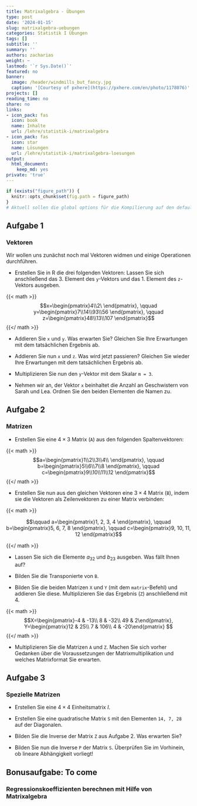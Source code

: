 ```yaml
---
title: Matrixalgebra - Übungen
type: post
date: '2024-01-15'
slug: matrixalgebra-uebungen
categories: Statistik I Übungen
tags: []
subtitle: ''
summary: ''
authors: zacharias
weight: ~
lastmod: '`r Sys.Date()`'
featured: no
banner:
  image: /header/windmills_but_fancy.jpg
  caption: '[Courtesy of pxhere](https://pxhere.com/en/photo/1178076)'
projects: []
reading_time: no
share: no
links:
- icon_pack: fas
  icon: book
  name: Inhalte
  url: /lehre/statistik-i/matrixalgebra
- icon_pack: fas
  icon: star
  name: Lösungen
  url: /lehre/statistik-i/matrixalgebra-loesungen
output:
  html_document:
    keep_md: yes
private: 'true'
---
```


```r
if (exists("figure_path")) {
  knitr::opts_chunk$set(fig.path = figure_path)
}
# Aktuell sollen die global options für die Kompilierung auf den default Einstellungen gelassen werden
```

## Aufgabe 1
### Vektoren
Wir wollen uns zunächst noch mal Vektoren widmen und einige Operationen durchführen.

* Erstellen Sie in R die drei folgenden Vektoren:
Lassen Sie sich anschließend das 3. Element des `y`-Vektors und das 1. Element des `z`-Vektors ausgeben.

{{< math >}}
$$x=\begin{pmatrix}4\\2\ \end{pmatrix}, \qquad y=\begin{pmatrix}7\\14\\93\\56 \end{pmatrix}, \qquad z=\begin{pmatrix}48\\13\\107 \end{pmatrix}$$
{{</ math >}}

* Addieren Sie `x` und `y`. Was erwarten Sie? Gleichen Sie Ihre Erwartungen mit dem tatsächlichen Ergebnis ab.

* Addieren Sie nun `x` und `z`. Was wird jetzt passieren? Gleichen Sie wieder Ihre Erwartungen mit dem tatsächlichen Ergebnis ab.

* Multiplizieren Sie nun den `y`-Vektor mit dem Skalar `m = 3`.

* Nehmen wir an, der Vektor `x` beinhaltet die Anzahl an Geschwistern von Sarah und Lea. 
Ordnen Sie den beiden Elementen die Namen zu.


## Aufgabe 2
### Matrizen


* Erstellen Sie eine $4 \times 3$ Matrix (`A`) aus den folgenden Spaltenvektoren:

{{< math >}}
$$a=\begin{pmatrix}1\\2\\3\\4\\ \end{pmatrix}, \qquad b=\begin{pmatrix}5\\6\\7\\8 \end{pmatrix}, \qquad c=\begin{pmatrix}9\\10\\11\\12 \end{pmatrix}$$
{{</ math >}}

* Erstellen Sie nun aus den gleichen Vektoren eine $3 \times 4$  Matrix (`B`), indem sie die Vektoren als Zeilenvektoren zu einer Matrix verbinden:

{{< math >}}

$$\qquad a=\begin{pmatrix}1, 2, 3, 4 \end{pmatrix},   \qquad b=\begin{pmatrix}5, 6, 7, 8 \end{pmatrix}, \qquad c=\begin{pmatrix}9, 10, 11, 12 \end{pmatrix}$$

{{</ math >}}

* Lassen Sie sich die Elemente $a_{32}$ und $b_{23}$ ausgeben. Was fällt Ihnen auf?

* Bilden Sie die Transponierte von `B`.

* Bilden Sie die beiden Matrizen `X` und `Y` (mit dem `matrix`-Befehl) und addieren Sie diese. Multiplizieren Sie das Ergebnis (`Z`) anschließend mit 4. 

{{< math >}}
$$X=\begin{pmatrix}-4 & -13\\ 8 & -32\\ 49 & 2\end{pmatrix}, Y=\begin{pmatrix}12 & 25\\ 7 & 106\\ 4 & -20\end{pmatrix} $$
{{</ math >}}

* Multiplizieren Sie die Matrizen `A` und `Z`. Machen Sie sich vorher Gedanken über die Voraussetzungen der Matrixmultiplikation und welches Matrixformat Sie erwarten. 

## Aufgabe 3
### Spezielle Matrizen

* Erstellen Sie eine $4 \times 4$ Einheitsmatrix $I$.

* Erstellen Sie eine quadratische Matrix `S` mit den Elementen `14, 7, 28` auf der Diagonalen.

* Bilden Sie die Inverse der Matrix `Z` aus Aufgabe 2. Was erwarten Sie?

* Bilden Sie nun die Inverse `P` der Matrix `S`. Überprüfen Sie im Vorhinein, ob lineare Abhängigkeit vorliegt!

## Bonusaufgabe: To come
### Regressionskoeffizienten berechnen mit Hilfe von Matrixalgebra
